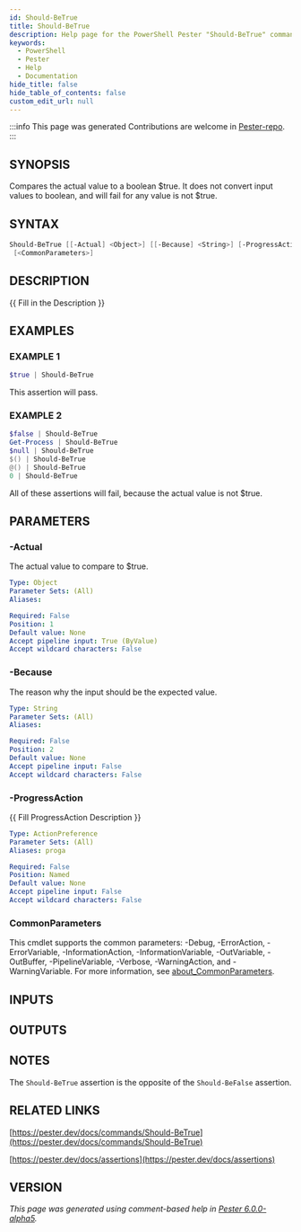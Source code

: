```yaml
---
id: Should-BeTrue
title: Should-BeTrue
description: Help page for the PowerShell Pester "Should-BeTrue" command
keywords:
  - PowerShell
  - Pester
  - Help
  - Documentation
hide_title: false
hide_table_of_contents: false
custom_edit_url: null
---
```


:::info This page was generated
Contributions are welcome in [Pester-repo](https://github.com/pester/pester).
:::

## SYNOPSIS

Compares the actual value to a boolean $true.
It does not convert input values to boolean, and will fail for any value is not $true.

## SYNTAX

```powershell
Should-BeTrue [[-Actual] <Object>] [[-Because] <String>] [-ProgressAction <ActionPreference>]
 [<CommonParameters>]
```

## DESCRIPTION

\{\{ Fill in the Description \}\}

## EXAMPLES

### EXAMPLE 1

```powershell
$true | Should-BeTrue
```

This assertion will pass.

### EXAMPLE 2

```powershell
$false | Should-BeTrue
Get-Process | Should-BeTrue
$null | Should-BeTrue
$() | Should-BeTrue
@() | Should-BeTrue
0 | Should-BeTrue
```

All of these assertions will fail, because the actual value is not $true.

## PARAMETERS

### -Actual

The actual value to compare to $true.

```yaml
Type: Object
Parameter Sets: (All)
Aliases:

Required: False
Position: 1
Default value: None
Accept pipeline input: True (ByValue)
Accept wildcard characters: False
```

### -Because

The reason why the input should be the expected value.

```yaml
Type: String
Parameter Sets: (All)
Aliases:

Required: False
Position: 2
Default value: None
Accept pipeline input: False
Accept wildcard characters: False
```

### -ProgressAction

\{\{ Fill ProgressAction Description \}\}

```yaml
Type: ActionPreference
Parameter Sets: (All)
Aliases: proga

Required: False
Position: Named
Default value: None
Accept pipeline input: False
Accept wildcard characters: False
```

### CommonParameters

This cmdlet supports the common parameters: -Debug, -ErrorAction, -ErrorVariable, -InformationAction, -InformationVariable, -OutVariable, -OutBuffer, -PipelineVariable, -Verbose, -WarningAction, and -WarningVariable. For more information, see [about_CommonParameters](http://go.microsoft.com/fwlink/?LinkID=113216).

## INPUTS

## OUTPUTS

## NOTES

The `Should-BeTrue` assertion is the opposite of the `Should-BeFalse` assertion.

## RELATED LINKS

[https://pester.dev/docs/commands/Should-BeTrue](https://pester.dev/docs/commands/Should-BeTrue)

[https://pester.dev/docs/assertions](https://pester.dev/docs/assertions)

## VERSION

*This page was generated using comment-based help in [Pester 6.0.0-alpha5](https://github.com/pester/pester).*
